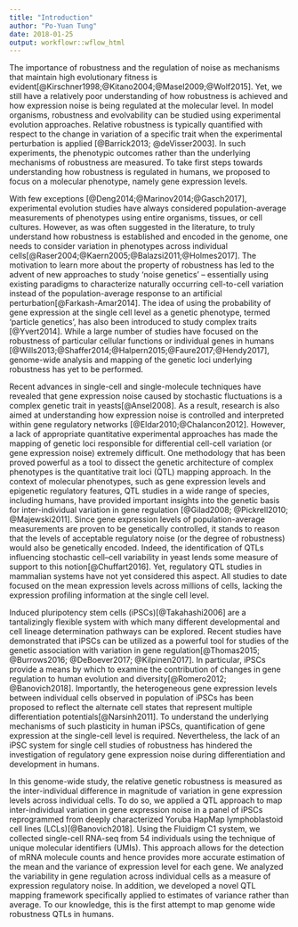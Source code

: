 ```yaml
---
title: "Introduction"
author: "Po-Yuan Tung"
date: 2018-01-25
output: workflowr::wflow_html
---
```










The importance of robustness and the regulation of noise as mechanisms that maintain high evolutionary fitness is evident[@Kirschner1998;@Kitano2004;@Masel2009;@Wolf2015].
Yet, we still have a relatively poor understanding of how robustness is achieved and how expression noise is being regulated at the molecular level.
In model organisms, robustness and evolvability can be studied using experimental evolution approaches.
Relative robustness is typically quantified with respect to the change in variation of a specific trait when the experimental perturbation is applied [@Barrick2013; @deVisser2003].
In such experiments, the phenotypic outcomes rather than the underlying mechanisms of robustness are measured.
To take first steps towards understanding how robustness is regulated in humans, we proposed to focus on a molecular phenotype, namely gene expression levels.

With few exceptions [@Deng2014;@Marinov2014;@Gasch2017], experimental evolution studies have always considered population-average measurements of phenotypes using entire organisms, tissues, or cell cultures.
However, as was often suggested in the literature, to truly understand how robustness is established and encoded in the genome, one needs to consider variation in phenotypes across individual cells[@Raser2004;@Kaern2005;@Balazsi2011;@Holmes2017].
The motivation to learn more about the property of robustness has led to the advent of new approaches to study ‘noise genetics’ – essentially using existing paradigms to characterize naturally occurring cell-to-cell variation instead of the population-average response to an artificial perturbation[@Farkash-Amar2014].
The idea of using the probability of gene expression at the single cell level as a genetic phenotype, termed ‘particle genetics’, has also been introduced to study complex traits [@Yvert2014].
While a large number of studies have focused on the robustness of particular cellular functions or individual genes in humans [@Wills2013;@Shaffer2014;@Halpern2015;@Faure2017;@Hendy2017], genome-wide analysis and mapping of the genetic loci underlying robustness has yet to be performed.

Recent advances in single-cell and single-molecule techniques have revealed that gene expression noise caused by stochastic fluctuations is a complex genetic trait in yeasts[@Ansel2008].
As a result, research is also aimed at understanding how expression noise is controlled and interpreted within gene regulatory networks [@Eldar2010;@Chalancon2012].
However, a lack of appropriate quantitative experimental approaches has made the mapping of genetic loci responsible for differential cell-cell variation (or gene expression noise) extremely difficult.
One methodology that has been proved powerful as a tool to dissect the genetic architecture of complex phenotypes is the quantitative trait loci (QTL) mapping approach.
In the context of molecular phenotypes, such as gene expression levels and epigenetic regulatory features, QTL studies in a wide range of species, including humans, have provided important insights into the genetic basis for inter-individual variation in gene regulation [@Gilad2008; @Pickrell2010; @Majewski2011].
Since gene expression levels of population-average measurements are proven to be genetically controlled, it stands to reason that the levels of acceptable regulatory noise (or the degree of robustness) would also be genetically encoded.
Indeed, the identification of QTLs influencing stochastic cell–cell variability in yeast lends some measure of support to this notion[@Chuffart2016].
Yet, regulatory QTL studies in mammalian systems have not yet considered this aspect.
All studies to date focused on the mean expression levels across millions of cells, lacking the expression profiling information at the single cell level.

Induced pluripotency stem cells (iPSCs)[@Takahashi2006] are a tantalizingly flexible system with which many different developmental and cell lineage determination pathways can be explored.
Recent studies have demonstrated that iPSCs can be utilized as a powerful tool for studies of the genetic association with variation in gene regulation[@Thomas2015; @Burrows2016; @DeBoever2017; @Kilpinen2017].
In particular, iPSCs provide a means by which to examine the contribution of changes in gene regulation to human evolution and diversity[@Romero2012; @Banovich2018].
Importantly, the heterogeneous gene expression levels between individual cells observed in population of iPSCs has been proposed to reflect the alternate cell states that represent multiple differentiation potentials[@Narsinh2011].
To understand the underlying mechanisms of such plasticity in human iPSCs, quantification of gene expression at the single-cell level is required.
Nevertheless, the lack of an iPSC system for single cell studies of robustness has hindered the investigation of regulatory gene expression noise during differentiation and development in humans.

In this genome-wide study, the relative genetic robustness is measured as the inter-individual difference in magnitude of variation in gene expression levels across individual cells.
To do so, we applied a QTL approach to map inter-individual variation in gene expression noise in a panel of iPSCs reprogrammed from deeply characterized Yoruba HapMap lymphoblastoid cell lines (LCLs)[@Banovich2018]. 
Using the Fluidigm C1 system, we collected single-cell RNA-seq from 54 individuals using the technique of unique molecular identifiers (UMIs).
This approach allows for the detection of mRNA molecule counts and hence provides more accurate estimation of the mean and the variance of expression level for each gene.
We analyzed the variability in gene regulation across individual cells as a measure of expression regulatory noise.
In addition, we developed a novel QTL mapping framework specifically applied to estimates of variance rather than average.
To our knowledge, this is the first attempt to map genome wide robustness QTLs in humans.
